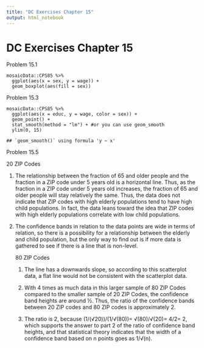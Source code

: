 ```yaml
---
title: "DC Exercises Chapter 15"
output: html_notebook
---
```


# **DC Exercises Chapter 15**

Problem 15.1

    mosaicData::CPS85 %>%
      ggplot(aes(x = sex, y = wage)) +
      geom_boxplot(aes(fill = sex))

Problem 15.3

    mosaicData::CPS85 %>%
      ggplot(aes(x = educ, y = wage, color = sex)) +
      geom_point() +
      stat_smooth(method = "lm") + #or you can use geom_smooth
      ylim(0, 15)

    ## `geom_smooth()` using formula 'y ~ x'

Problem 15.5

20 ZIP Codes

1.  The relationship between the fraction of 65 and older people and the fraction in a ZIP code under 5 years old is a horizontal line. Thus, as the fraction in a ZIP code under 5 years old increases, the fraction of 65 and older people will stay relatively the same. Thus, the data does not indicate that ZIP codes with high elderly populations tend to have high child populations. In fact, the data leans toward the idea that ZIP codes with high elderly populations correlate with low child populations.

2.  The confidence bands in relation to the data points are wide in terms of relation, so there is a possibility for a relationship between the elderly and child population, but the only way to find out is if more data is gathered to see if there is a line that is non-level.

    80 ZIP Codes

    1.  The line has a downwards slope, so according to this scatterplot data, a flat line would not be consistent with the scatterplot data.

    2.  With 4 times as much data in this larger sample of 80 ZIP Codes compared to the smaller sample of 20 ZIP Codes, the confidence band heights are around ½. Thus, the ratio of the confidence bands between 20 ZIP codes and 80 ZIP codes is approximately 2.

    3.  The ratio is 2, because (1/(√20))/(1/√(80))= √(80)/√(20)= 4/2= 2, which supports the answer to part 2 of the ratio of confidence band heights, and that statistical theory indicates that the width of a confidence band based on n points goes as 1/√(n).
